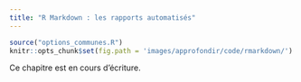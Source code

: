 ```yaml
---
title: "R Markdown : les rapports automatisés"
---
```


```r
source("options_communes.R")
knitr::opts_chunk$set(fig.path = 'images/approfondir/code/rmarkdown/')
```

<div class="important">
Ce chapitre est en cours d'écriture.
</div>

